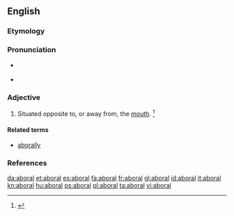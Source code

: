 ==English==

===Etymology===
{{prefix|ab|oral|t1=away from|t2=the mouth}}

===Pronunciation===
* {{a|RP}} {{IPA|/æbˈɔːɹ.l̩/}}
* {{a|US}} {{IPA|/æbˈɔɹ.l̩/}}

===Adjective===
{{en-adj}}

# {{context|zoology}} Situated opposite to, or away from, the [[mouth]]. {{defdate|First attested in the mid 19<sup>th</sup> century.}}<ref>{{reference-book | last =| first = | authorlink =  | coauthors =  | editor =Brown, Lesley  | others =  | title = The Shorter Oxford English Dictionary | origdate =  | origyear = 1933| origmonth =  | url =  | format =  | accessdate =  | accessyear =  | accessmonth =  | edition = 5th | date =  | year =2003| month =  | publisher =Oxford University Press  | location =Oxford, UK | language =  | id =  | doi = | isbn =978-0-19-860575-7 | lccn = | ol = | pages =6| chapter =  | chapterurl =  | quote =}}</ref>

====Related terms====
* [[aborally]]

===References===
<references/>

[[da:aboral]]
[[et:aboral]]
[[es:aboral]]
[[fa:aboral]]
[[fr:aboral]]
[[gl:aboral]]
[[id:aboral]]
[[it:aboral]]
[[kn:aboral]]
[[hu:aboral]]
[[ps:aboral]]
[[pl:aboral]]
[[ta:aboral]]
[[vi:aboral]]